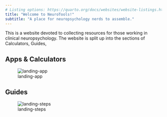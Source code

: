 ```yaml
---
# Listing options: https://quarto.org/docs/websites/website-listings.html
title: "Welcome to NeuroTools!"
subtitle: "A place for neuropsychology nerds to assemble."
---
```


This is a website devoted to collecting resources for those working in clinical neuropsychology. The website is split up into the sections of Calculators, Guides,

## Apps & Calculators {#website-landing-calculators}

![landing-app](img/landing-app.jpg)

## Guides {#website-landing-guides}

![landing-steps](img/landing-steps.jpg)
